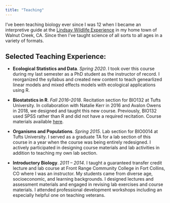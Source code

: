 ```yaml
---
title: "Teaching"
---
```


I've been teaching biology ever since I was 12 when I became an interpretive guide at the [Lindsay Wildlife Experience](https://lindsaywildlife.org/) in my home town of Walnut Creek, CA. Since then I've taught science of all sorts to all ages in a variety of formats.

## Selected Teaching Experience:

-   **Ecological Statistics and Data**.
    *Spring 2020*.
    I took over this course during my last semester as a PhD student as the instructor of record.
    I reorganized the syllabus and created new content to teach genearlized linear models and mixed effects models with ecological applications using R.

-   **Biostatstics in R**.
    *Fall 2016--2018*.
    Recitation section for BIO132 at Tufts University.
    In collaboration with Natalie Kerr in 2016 and Avalon Owens in 2018, we designed and taught this new course.
    Previously, BIO132 used SPSS rather than R and did not have a required recitation.
    Course materials available [here](https://github.com/Aariq/biotstatistics-recitation-2018).

-   **Organisms and Populations**.
    *Spring 2015*.
    Lab section for BIO0014 at Tufts University.
    I served as a graduate TA for a lab section of this course in a year when the course was being entirely redesigned.
    I actively participated in designing course materials and lab activities in addition to teaching my own lab section.

-   **Introductory Biology**.
    *2011 -- 2014*.
    I taught a guaranteed transfer credit lecture and lab course at Front Range Community College in Fort Collins, CO where I was an instructor.
    My students came from diverse age, socioeconomic, and learning backgrounds.
    I designed lectures and assessment materials and engaged in revising lab exercises and course materials.
    I attended professional development workshops including an especially helpful one on teaching veterans.
